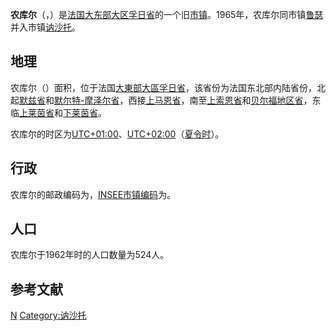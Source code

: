 {{noteTA|G1=法国地名}}
{{Infobox French former commune
|name                   = 农库尔
|native name            = Noncourt
|commune                = [[讷沙托|讷沙托]]
}}
'''农库尔'''（{{lang-fr|Noncourt}}，{{IPA-fr|nɔ̃kuʁ}}）是[[法国|法国]][[大东部大区|大东部大区]][[孚日省|孚日省]]的一个旧[[市镇_(法国)|市镇]]。1965年，农库尔同市镇[[鲁瑟|鲁瑟]]并入市镇[[讷沙托|讷沙托]]。

== 地理 ==
农库尔（{{wikidata|property|linked|P625}}）面积{{wikidata|properties|P2046}}，位于法国[[大東部大區|大東部大區]][[孚日省|孚日省]]，该省份为法国东北部内陆省份，北起[[默兹省|默兹省]]和[[默尔特-摩泽尔省|默尔特-摩泽尔省]]，西接[[上马恩省|上马恩省]]，南至[[上索恩省|上索恩省]]和[[贝尔福地区省|贝尔福地区省]]，东临[[上莱茵省|上莱茵省]]和[[下莱茵省|下莱茵省]]。

农库尔的时区为[[UTC+01:00|UTC+01:00]]、[[UTC+02:00|UTC+02:00]]（[[夏时制|夏令时]]）。

== 行政 ==
农库尔的邮政编码为{{wikidata|properties|P281}}，[[法国国家统计与经济研究所|INSEE市镇编码]]为{{wikidata|properties|P374}}。

== 人口 ==
农库尔于1962年时的人口数量为524人。

== 参考文献 ==
{{Reflist}}

[[Category:孚日省旧市镇|N]]
[[Category:讷沙托|Category:讷沙托]]
